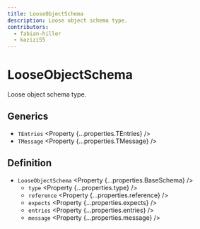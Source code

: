 ```yaml
---
title: LooseObjectSchema
description: Loose object schema type.
contributors:
  - fabian-hiller
  - kazizi55
---
```



# LooseObjectSchema

Loose object schema type.

## Generics

- `TEntries` <Property {...properties.TEntries} />
- `TMessage` <Property {...properties.TMessage} />

## Definition

- `LooseObjectSchema` <Property {...properties.BaseSchema} />
  - `type` <Property {...properties.type} />
  - `reference` <Property {...properties.reference} />
  - `expects` <Property {...properties.expects} />
  - `entries` <Property {...properties.entries} />
  - `message` <Property {...properties.message} />
